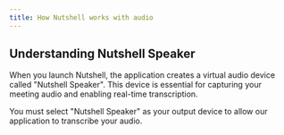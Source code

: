 ```yaml
---
title: How Nutshell works with audio
---
```


## Understanding Nutshell Speaker

When you launch Nutshell, the application creates a virtual audio device called "Nutshell Speaker". This device is essential for capturing your meeting audio and enabling real-time transcription.

<Note>
  You must select "Nutshell Speaker" as your output device to allow our application to transcribe your audio.
</Note>